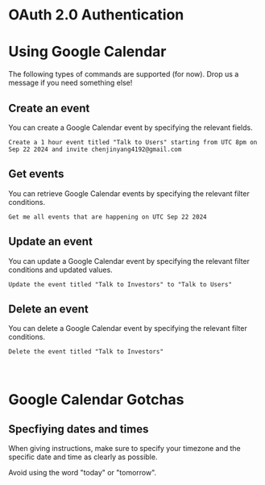 
# OAuth 2.0 Authentication

# Using Google Calendar

The following types of commands are supported (for now). Drop us a message if you need something else!

## Create an event

You can create a Google Calendar event by specifying the relevant fields. 
```
Create a 1 hour event titled "Talk to Users" starting from UTC 8pm on Sep 22 2024 and invite chenjinyang4192@gmail.com
```

## Get events

You can retrieve Google Calendar events by specifying the relevant filter conditions.
```
Get me all events that are happening on UTC Sep 22 2024
```

## Update an event

You can update a Google Calendar event by specifying the relevant filter conditions and updated values.
```
Update the event titled "Talk to Investors" to "Talk to Users"
```

## Delete an event

You can delete a Google Calendar event by specifying the relevant filter conditions.
```
Delete the event titled "Talk to Investors"
```

<br/>

# Google Calendar Gotchas

## Specfiying dates and times

<Callout type="info" emoji="ℹ️">
When giving instructions, make sure to specify your timezone and the specific date and time as clearly as possible.

Avoid using the word "today" or "tomorrow".
</Callout>